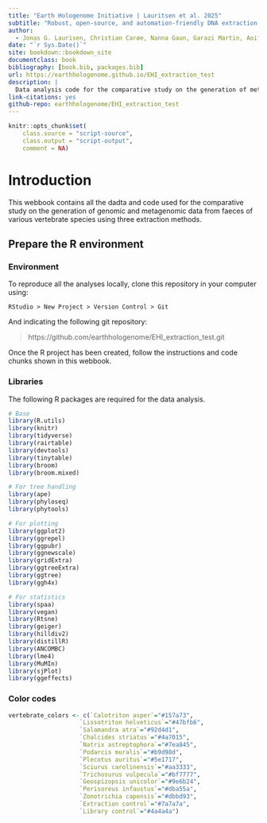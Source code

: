 ```yaml
---
title: "Earth Hologenome Initiative | Lauritsen et al. 2025"
subtitle: "Robust, open-source, and automation-friendly DNA extraction protocol for hologenomic research"
author:
  - Jonas G. Laurisen, Christian Carøe, Nanna Gaun, Garazi Martin, Aoife Leonard, Raphael Eisenhofer, M Thomas P Gilbert, Ostaizka Aizpurua, Antton Alberdi^[University of Copenhagen, antton.alberdi@sund.ku.dk], Carlotta Pietroni
date: "`r Sys.Date()`"
site: bookdown::bookdown_site
documentclass: book
bibliography: [book.bib, packages.bib]
url: https://earthhologenome.github.io/EHI_extraction_test
description: |
  Data analysis code for the comparative study on the generation of metagenomic data from faeces of various species using three extraction methods.
link-citations: yes
github-repo: earthhologenome/EHI_extraction_test
---
```


```r
knitr::opts_chunk$set(
    class.source = "script-source",
    class.output = "script-output",
    comment = NA)
```

# Introduction

This webbook contains all the dadta and code used for the comparative study on the generation of genomic and metagenomic data from faeces of various vertebrate species using three extraction methods.

## Prepare the R environment

### Environment

To reproduce all the analyses locally, clone this repository in your computer using:

```
RStudio > New Project > Version Control > Git
```

And indicating the following git repository:

> https://github.com/earthhologenome/EHI_extraction_test.git

Once the R project has been created, follow the instructions and code chunks shown in this webbook.

### Libraries

The following R packages are required for the data analysis.

```r
# Base
library(R.utils)
library(knitr)
library(tidyverse)
library(rairtable)
library(devtools)
library(tinytable)
library(broom)
library(broom.mixed)

# For tree handling
library(ape)
library(phyloseq)
library(phytools)

# For plotting
library(ggplot2)
library(ggrepel)
library(ggpubr)
library(ggnewscale)
library(gridExtra)
library(ggtreeExtra)
library(ggtree)
library(ggh4x)

# For statistics
library(spaa)
library(vegan)
library(Rtsne)
library(geiger)
library(hilldiv2)
library(distillR)
library(ANCOMBC)
library(lme4)
library(MuMIn)
library(sjPlot)
library(ggeffects)
```

### Color codes

```r
vertebrate_colors <- c(`Calotriton asper`="#157a73",
                    `Lissotriton helveticus`="#47bfb6",
                    `Salamandra atra`="#92d4d1",
                    `Chalcides striatus`="#4a7015",
                    `Natrix astreptophora`="#7ea845",
                    `Podarcis muralis`="#b9d98d",
                    `Plecotus auritus`="#5e1717",
                    `Sciurus carolinensis`="#aa3333",
                    `Trichosurus vulpecula`="#bf7777",
                    `Geospizopsis unicolor`="#9e6b24",
                    `Perisoreus infaustus`="#dba55a",
                    `Zonotrichia capensis`="#dbbd93",
                    `Extraction control`="#7a7a7a",
                    `Library control`="#4a4a4a")
```